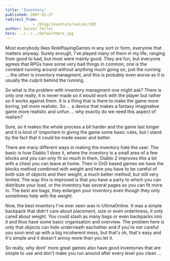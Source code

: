```yaml
---
title: 'Inventory'
published: 2007-01-27
redirect_from: 
            - /blog/inventory/swizec/303
author: Swizec Teller
hero: ../../../defaultHero.jpg
---
```

Most everybody likes RolePlayingGames in any sort or form, everyone that matters anyway. Surely enough, I've played many of them in my life, ranging from good to bad, but most were mainly good. They are fun, but everyone agrees that RPGs have some very bad things in common, one is the constant running around without anything much going on, just the running ... the other is inventory managment, and this is probably even worse as it is usually the culprit behind the running.

So what is the problem with inventory managment one might ask? There is only one really, it is never made so it would work with the player but rather so it works against them. It is a thing that is there to make the game more boring, yet more realistic. So ... a device that makes a fantasy imaginative game more realistic and unfun ... why exactly do we need this aspect of realism?

Sure, so it makes the whole process a bit harder and the game last longer and it is kind of \\important in giving the game some basic rules, but I stand by the fact that it could be made easier and better.

There are many different ways in making the inventory hate the user. The basic is how Diablo 1 does it, where the inventory is a small area of a few blocks and you can only fit so much in them, Diablo 2 improves this a bit with a chest you can leave at home. Then in DnD based games we have the blocks method combined with weight and here you have to be careful of both size of objects and their weight, a much better method, but still very limited. The way this is improved is that you have a party to which you can distribute your load, or the inventory has several pages so you can fit more in. The best are bags, they enlargen your inventory even though they only sometimes help with the weight.

Now, the best inventory I've ever seen was in UltimaOnline. It was a simple backpack that didn't care about placement, size or even orderliness, it only cared about weight. You could stash as many bags or even backpacks into it and thus have some basic organisation and overview. The problem here is only that objects can hide underneath eachother and if you're not careful you soon end up with a big incoherent mess, but that's ok, that's easy and it's simple and it doesn't annoy more than you let it.

So really, why dont' more great games also have good inventories that are simple to use and don't make you run around after every level you clean ...
